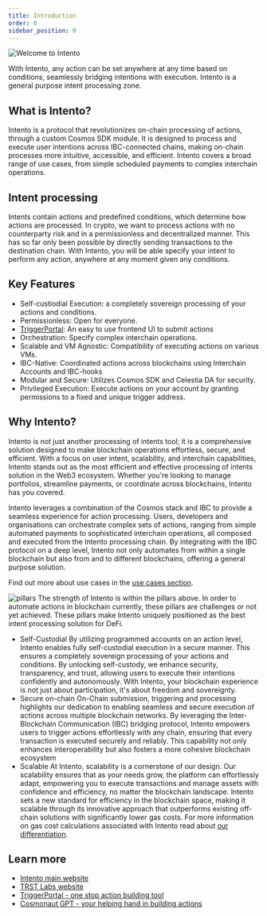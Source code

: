 ```yaml
---
title: Introduction
order: 0
sidebar_position: 0
---
```



![Welcome to Intento](/img/banner-alt.png)

With Intento, any action can be set anywhere at any time based on conditions, seamlessly bridging intentions with execution. Intento is a general purpose intent processing zone.

## What is Intento?

Intento is a protocol that revolutionizes on-chain processing of actions, through a custom Cosmos SDK module. It is designed to process and execute user intentions across IBC-connected chains, making on-chain processes more intuitive, accessible, and efficient. Intento covers a broad range of use cases, from simple scheduled payments to complex interchain operations.

## Intent processing

Intents contain actions and predefined conditions, which determine how actions are processed. In crypto, we want to process actions with no counterparty risk and in a permissionless and decentralized manner. This has so far only been possible by directly sending transactions to the destination chain. With Intento, you will be able specify your intent to perform any action, anywhere at any moment given any conditions.

## Key Features

- Self-custiodial Execution: a completely sovereign processing of your actions and conditions.
- Permissionless: Open for everyone.
- [TriggerPortal](./intents/TriggerPortal): An easy to use frontend UI to submit actions
- Orchestration: Specify complex interchain operations.
- Scalable and VM Agnostic: Compatibility of executing actions on various VMs.
- IBC-Native: Coordinated actions across blockchains using Interchain Accounts and IBC-hooks
- Modular and Secure: Utilizes Cosmos SDK and Celestia DA for security.
- Privileged Execution: Execute actions on your account by granting permissions to a fixed and unique trigger address.

## Why Intento?

Intento is not just another processing of intents tool; it is a comprehensive solution designed to make blockchain operations effortless, secure, and efficient. With a focus on user intent, scalability, and interchain capabilities, Intento stands out as the most efficient and effective processing of intents solution in the Web3 ecosystem. Whether you're looking to manage portfolios, streamline payments, or coordinate across blockchains, Intento has you covered.

Intento leverages a combination of the Cosmos stack and IBC to provide a seamless experience for action processing. Users, developers and organisations can orchestrate complex sets of actions, ranging from simple automated payments to sophisticated interchain operations, all composed and executed from the Intento processing chain. By integrating with the IBC protocol on a deep level, Intento not only automates from within a single blockchain but also from and to different blockchains, offering a general purpose solution.

Find out more about use cases in the [use cases section](./background/use-cases).


![pillars](./images/pillars.png)
The strength of Intento is within the pillars above. In order to automate actions in blockchain currently, these pillars are challenges or not yet achieved. These pillars make Intento uniquely positioned as the best intent processing solution for DeFi.
* Self-Custodial
By utilizing programmed accounts on an action level, Intento enables fully self-custodial execution in a secure manner. This ensures a completely sovereign processing of your actions and conditions. By unlocking self-custody, we enhance security, transparency, and trust, allowing users to execute their intentions confidently and autonomously. With Intento, your blockchain experience is not just about participation, it's about freedom and sovereignty.
* Secure on-chain
On-Chain submission, triggering and processing highlights our dedication to enabling seamless and secure execution of actions across multiple blockchain networks. By leveraging the Inter-Blockchain Communication (IBC) bridging protocol, Intento empowers users to trigger actions effortlessly with any chain, ensuring that every transaction is executed securely and reliably. This capability not only enhances interoperability but also fosters a more cohesive blockchain ecosystem
* Scalable
At Intento, scalability is a cornerstone of our design. Our scalability ensures that as your needs grow, the platform can effortlessly adapt, empowering you to execute transactions and manage assets with confidence and efficiency, no matter the blockchain landscape. Intento sets a new standard for efficiency in the blockchain space, making it scalable through its innovative approach that outperforms existing off-chain solutions with significantly lower gas costs. For more information on gas cost calculations associated with Intento read about [our differentiation](./background/differentiation).

## Learn more

<!-- [Intento documentation](https://docs.intento.zone)

Other useful links -->

- [Intento main website](https://intento.zone/)
- [TRST Labs website](https://trstlabs.xyz/)
- [TriggerPortal - one stop action building tool](https://triggerportal.zone/)
- [Cosmonaut GPT - your helping hand in building actions](https://chatgpt.com/g/g-cRhoPo6YH-cosmonaut/)
